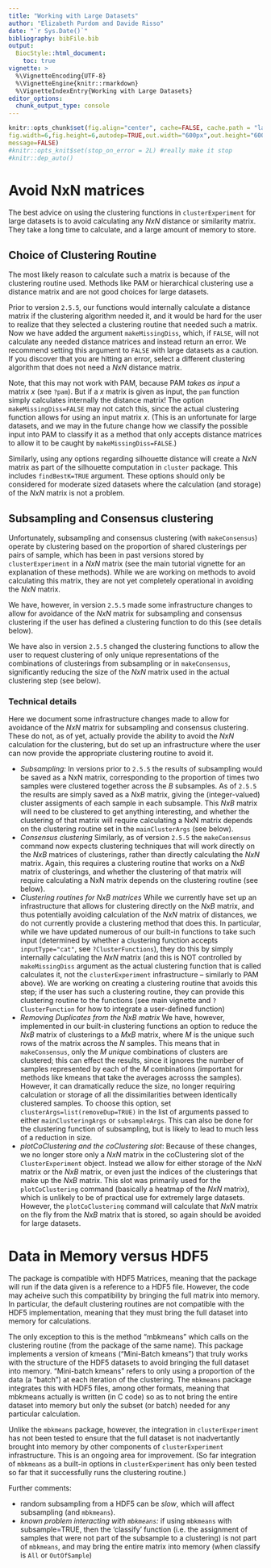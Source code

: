 ```yaml
---
title: "Working with Large Datasets"
author: "Elizabeth Purdom and Davide Risso"
date: "`r Sys.Date()`"
bibliography: bibFile.bib
output: 
  BiocStyle::html_document:
    toc: true
vignette: >
  %\VignetteEncoding{UTF-8}
  %\VignetteEngine{knitr::rmarkdown}
  %\VignetteIndexEntry{Working with Large Datasets}
editor_options: 
  chunk_output_type: console
---
```

<!--
%\VignetteEngine{knitr::rmarkdown}
%\VignetteIndexEntry{clusterExperiment Vignette}
-->

```r
knitr::opts_chunk$set(fig.align="center", cache=FALSE, cache.path = "largeDatasets_cache/",  fig.path="largeDatasets_figure/",error=FALSE, #make it stop on error
fig.width=6,fig.height=6,autodep=TRUE,out.width="600px",out.height="600px",
message=FALSE)
#knitr::opts_knit$set(stop_on_error = 2L) #really make it stop
#knitr::dep_auto()
```


# Avoid NxN matrices

The best advice on using the clustering functions in `clusterExperiment` for large datasets is to avoid calculating any $NxN$ distance or similarity matrix. They take a long time to calculate, and a large amount of memory to store. 

## Choice of Clustering Routine

The most likely reason to calculate such a matrix is because of the clustering routine used. Methods like PAM or hierarchical clustering use a distance matrix and are not good choices for large datasets. 

Prior to version `2.5.5`, our functions would internally calculate a distance matrix if the clustering algorithm needed it, and it would be hard for the user to realize that they selected a clustering routine that needed such a matrix. Now we have added the argument `makeMissingDiss`, which, if `FALSE`, will not calculate any needed distance matrices and instead return an error. We recommend setting this argument to `FALSE` with large datasets as a caution. If you discover that you are hitting an error, select a different clustering algorithm that does not need a $NxN$ distance matrix. 

Note, that this may not work with PAM, because PAM *takes as input* a matrix $x$ (see `?pam`). But if a $x$ matrix is given as input, the `pam` function simply calculates internally the distance matrix! The option `makeMissingDiss=FALSE` may not catch this, since the actual clustering function allows for using an input matrix $x$. (This is an unfortunate for large datasets, and we may in the future change how we classify the possible input into PAM to classify it as a method that only accepts distance matrices to allow it to be caught by `makeMissingDiss=FALSE`.)

Similarly, using any options regarding silhouette distance will create a $NxN$ matrix as part of the silhouette computation in `cluster` package. This includes `findBestK=TRUE` argument. These options should only be considered for moderate sized datasets where the calculation (and storage) of the $NxN$ matrix is not a problem. 

## Subsampling and Consensus clustering

Unfortunately, subsampling and consensus clustering (with `makeConsensus`) operate by clustering based on the proportion of shared clusterings per pairs of sample, which has been in past versions stored by `clusterExperiment` in a $NxN$ matrix (see the main tutorial vignette for an explanation of these methods). While we are working on methods to avoid calculating this matrix, they are not yet completely operational in avoiding the $NxN$ matrix. 

We have, however, in version `2.5.5` made some infrastructure changes to allow for avoidance of the $NxN$ matrix for subsampling and consensus clustering if the user has defined a clustering function to do this (see details below). 

We have also in version `2.5.5` changed the clustering functions to allow the user to request clustering of only unique representations of the combinations of clusterings from subsampling or in `makeConsensus`, significantly reducing the size of the $NxN$ matrix used in the actual clustering step (see below). 

### Technical details

Here we document some infrastructure changes made to allow for avoidance of the $NxN$ matrix for subsampling and consensus clustering. These do not, as of yet, actually provide the ability to avoid the $NxN$ calculation for the clustering, but do set up an infrastructure where the user can now provide the appropriate clustering routine to avoid it. 

* *Subsampling:* In versions prior to `2.5.5` the results of subsampling would be saved as a NxN matrix, corresponding to the proportion of times two samples were clustered together across the $B$ subsamples. As of `2.5.5` the results are simply saved as a $NxB$ matrix, giving the (integer-valued) cluster assigments of each sample in each subsample. This $NxB$ matrix will need to be clustered to get anything interesting, and whether the clustering of that matrix will require calculating a NxN matrix depends on the clustering routine set in the `mainClusterArgs` (see below).
* *Consensus clustering* Similarly, as of version `2.5.5` the `makeConsensus` command now expects clustering techniques that will work directly on the $NxB$ matrices of clusterings, rather than directly calculating the $NxN$ matrix. Again, this requires a clustering routine that works on a $NxB$ matrix of clusterings, and whether the clustering of that matrix will require calculating a NxN matrix depends on the clustering routine (see below).
* *Clustering routines for $NxB$ matrices*  While we currently have set up an infrastructure that allows for clustering directly on the $NxB$ matrix, and thus potentially avoiding calculation of the $NxN$ matrix of distances, we do not currently provide a clustering method that does this. In particular, while we have updated numerous of our built-in functions to take such input (determined by whether a clustering function accepts `inputType="cat"`, see `?ClusterFunctions`), they do this by simply internally calculating the $NxN$ matrix (and this is NOT controlled by `makeMissingDiss` argument as the actual clustering function that is called calculates it, not the `clusterExperiment` infrastructure -- similarly to PAM above). We are working on creating a clustering routine that avoids this step; if the user has such a clustering routine, they can provide this clustering routine to the functions (see main vignette and  `?ClusterFunction` for how to integrate a user-defined function)
* *Removing Duplicates from the $NxB$ matrix* We have, however, implemented in our built-in clustering functions an option to reduce the $NxB$ matrix of clusterings to a $MxB$ matrix, where $M$ is the unique such rows of the matrix across the $N$ samples. This means that in `makeConsensus`, only the $M$ *unique* combinations of clusters are clustered; this can effect the results, since it ignores the number of samples represented by each of the $M$ combinations (important for methods like kmeans that take the averages acrosss the samples). However, it can dramatically reduce the size, no longer requiring calculation or storage of all the dissimilarities between identically clustered samples. To choose this option, set `clusterArgs=list(removeDup=TRUE)` in the list of arguments passed to either `mainClusteringArgs` or `subsampleArgs`. This can also be done for the clustering function of subsampling, but is likely to lead to much less of a reduction in size.
* *plotCoClustering and the coClustering slot*: Because of these changes, we no longer store only a $NxN$ matrix in the coClustering slot of the `ClusterExperiment` object. Instead we allow for either storage of the $NxN$ matrix or the $NxB$ matrix, or even just the indices of the clusterings that make up the $NxB$ matrix. This slot was primarily used for the `plotCoClustering` command (basically a heatmap of the $NxN$ matrix), which is unlikely to be of practical use for extremely large datasets. However, the `plotCoClustering` command will calculate that $NxN$ matrix on the fly from the $NxB$ matrix that is stored, so again should be avoided for large datasets.

# Data in Memory versus HDF5

The package is compatible with HDF5 Matrices, meaning that the package will run if the data given is a reference to a HDF5 file. However, the code may acheive such this compatibility by bringing the full matrix into memory. In particular, the default clustering routines are not compatible with the HDF5 implementation, meaning that they must bring the full dataset into memory for calculations. 

The only exception to this is the method "mbkmeans" which calls on the clustering routine (from the package of the same name). This package implements a version of kmeans ("Mini-Batch kmeans") that truly works with the structure of the HDF5 datasets to avoid bringing the full dataset into memory. "Mini-batch kmeans" refers to only using a proportion of the data (a "batch") at each iteration of the clustering. The `mbkmeans` package integrates this with HDF5 files, among other formats, meaning that mbkmeans actually is written (in C code) so as to not bring the entire dataset into memory but only the subset (or batch) needed for any particular calculation. 

Unlike the `mbkmeans` package, however, the integration in `clusterExperiment` has not been tested to ensure that the full dataset is not inadvertantly brought into memory by other components of `clusterExperiment` infrastructure. This is an ongoing area for improvement. (So far integration of `mbkmeans` as a built-in options in `clusterExperiment` has only been tested so far that it successfully runs the clustering routine.) 

Further comments:

* random subsampling from a HDF5 can be *slow*, which will affect subsampling (and `mbkmeans`). 
* *known problem interacting with `mbkmeans`:* if using `mbkmeans` with subsample=TRUE, then the 'classify' function (i.e. the assignment of samples that were not part of the subsample to a clustering) is not part of `mbkmeans`, and may bring the entire matrix into memory (when classify is `All` or `OutOfSample`)
